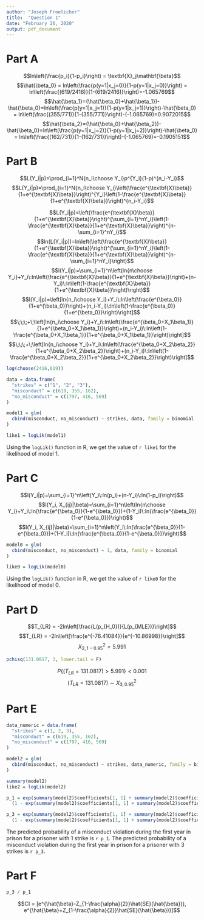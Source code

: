 ---
author: "Joseph Froelicher"
title:  "Question 1"
date: "February 26, 2020"
output: pdf_document
---
\usepackage{bm}

# Part A
$$ln\left(\frac{p_i}{1-p_i}\right) = \textbf{X}_j\mathbf{\beta}$$
$$\hat{\beta_0} = ln\left(\frac{p(y=1|x_j=0)}{1-p(y=1|x_j=0)}\right) = ln\left(\frac{(619/2416)}{1-(619/2416)}\right)=-1.065769$$
$$\hat{\beta_1}=(\hat{\beta_0}+\hat{\beta_1})-\hat{\beta_0}=ln\left(\frac{p(y=1|x_j=1)}{1-p(y=1|x_j=1)}\right)-\hat{\beta_0} = ln\left(\frac{(355/771)}{1-(355/771)}\right)-(-1.065769)=0.9072015$$
$$\hat{\beta_2}=(\hat{\beta_0}+\hat{\beta_2})-\hat{\beta_0}=ln\left(\frac{p(y=1|x_j=2)}{1-p(y=1|x_j=2)}\right)-\hat{\beta_0} = ln\left(\frac{(162/731)}{1-(162/731)}\right)-(-1.065769)=-0.1905151$$

# Part B
$$L(Y_i|p)=\prod_{i=1}^N{n_i\choose Y_i}p^{Y_i}(1-p)^{n_i-Y_i}$$
$$L(Y_i|p)=\prod_{i=1}^N{n_i\choose Y_i}\left(\frac{e^{\textbf{X}\beta}}{1+e^{\textbf{X}\beta}}\right)^{Y_i}\left(1-\frac{e^{\textbf{X}\beta}}{1+e^{\textbf{X}\beta}}\right)^{n_i-Y_i}$$

$$L(Y_i|p)=\left(\frac{e^{\textbf{X}\beta}}{1+e^{\textbf{X}\beta}}\right)^{\sum_{i=1}^nY_i}\left(1-\frac{e^{\textbf{X}\beta}}{1+e^{\textbf{X}\beta}}\right)^{n-\sum_{i=1}^nY_i}$$
$$ln(L(Y_i|p))=ln\left(\left(\frac{e^{\textbf{X}\beta}}{1+e^{\textbf{X}\beta}}\right)^{\sum_{i=1}^nY_i}\left(1-\frac{e^{\textbf{X}\beta}}{1+e^{\textbf{X}\beta}}\right)^{n-\sum_{i=1}^nY_i}\right)$$
$$l(Y_i|p)=\sum_{i=1}^n\left(ln{n\choose Y_i}+Y_i\:ln\left(\frac{e^{\textbf{X}\beta}}{1+e^{\textbf{X}\beta}}\right)+(n-Y_i)\:ln\left(1-\frac{e^{\textbf{X}\beta}}{1+e^{\textbf{X}\beta}}\right)\right)$$
$$l(Y_i|p)=\left[ln{n_i\choose Y_i}+Y_i\:ln\left(\frac{e^{\beta_0}}{1+e^{\beta_0}}\right)+(n_i-Y_i)\:ln\left(1-\frac{e^{\beta_0}}{1+e^{\beta_0}}\right)\right]$$
$$\;\;\;+\;\left[ln{n_i\choose Y_i}+Y_i\:ln\left(\frac{e^{\beta_0+X_1\beta_1}}{1+e^{\beta_0+X_1\beta_1}}\right)+(n_i-Y_i)\:ln\left(1-\frac{e^{\beta_0+X_1\beta_1}}{1+e^{\beta_0+X_1\beta_1}}\right)\right]$$
$$\;\;\;+\;\left[ln{n_i\choose Y_i}+Y_i\:ln\left(\frac{e^{\beta_0+X_2\beta_2}}{1+e^{\beta_0+X_2\beta_2}}\right)+(n_i-Y_i)\:ln\left(1-\frac{e^{\beta_0+X_2\beta_2}}{1+e^{\beta_0+X_2\beta_2}}\right)\right]$$

```{r b}
log(choose(2416,619))

data = data.frame(
  "strikes" = c("1", "2", "3"),
  "misconduct" = c(619, 355, 162),
  "no_misconduct" = c(1797, 416, 569)
)

model1 = glm(
  cbind(misconduct, no_misconduct) ~ strikes, data, family = binomial
)

like1 = logLik(model1)

```
Using the `logLik()` function in R, we get the value of `r like1` for the likelihood of model 1.

# Part C
$$l(Y_i|p)=\sum_{i=1}^n\left(Y_i\:ln(p_i)+(n-Y_i)\:ln(1-p_i)\right)$$
$$l(Y_i, X_{ij}|\beta)=\sum_{i=1}^n\left(ln{n\choose Y_i}+Y_i\:ln(\frac{e^{\beta_0}}{1-e^{\beta_0}})+(1-Y_i)\:ln(\frac{e^{\beta_0}}{1-e^{\beta_0}})\right)$$
$$l(Y_i, X_{ij}|\beta)=\sum_{i=1}^n\left(Y_i\:ln(\frac{e^{\beta_0}}{1-e^{\beta_0}})+(1-Y_i)\:ln(\frac{e^{\beta_0}}{1-e^{\beta_0}})\right)$$

```{r c}
model0 = glm(
  cbind(misconduct, no_misconduct) ~ 1, data, family = binomial
)

like0 = logLik(model0)

```

Using the `logLik()` function in R, we get the value of `r like0` for the likelihood of model 0.

# Part D
$$T_{LR} = -2ln\left[\frac{L(p_{H_0})}{L(p_{MLE})}\right]$$
$$T_{LR} = -2ln\left[\frac{e^{-76.41084}}{e^{-10.86998}}\right]$$
$$X_{2, 1-0.95}^2 = 5.991$$
```{r d}
pchisq(131.0817, 3, lower.tail = F)

```
$$P\{(T_{LR} = 131.0817) > 5.991\} < 0.001$$
$$(T_{LR} = 131.0817) \sim X_{3, 0.95}^2$$

# Part E
```{r}
data_numeric = data.frame(
  "strikes" = c(1, 2, 3),
  "misconduct" = c(619, 355, 162),
  "no_misconduct" = c(1797, 416, 569)
)

model2 = glm(
  cbind(misconduct, no_misconduct) ~ strikes, data_numeric, family = binomial
)

summary(model2)
like2 = logLik(model2)

p_1 = exp(summary(model2)$coefficients[1, 1] + summary(model2)$coefficients[2, 1] * 1) /
  (1 - exp(summary(model2)$coefficients[1, 1] + summary(model2)$coefficients[2, 1] * 1))

p_3 = exp(summary(model2)$coefficients[1, 1] + summary(model2)$coefficients[2, 1] * 3) /
  (1 - exp(summary(model2)$coefficients[1, 1] + summary(model2)$coefficients[2, 1] * 3))

```

The predicted probability of a misconduct violation during the first year in prison for a prisoner with 1 strike is `r p_1`. The predicted probability of a misconduct violation during the first year in prison for a prisoner with 3 strikes is `r p_3`.

# Part F
```{r}
p_3 / p_1
```
$$CI = [e^{\hat{\beta}-Z_{1-\frac{\alpha}{2}}\hat{SE}(\hat{\beta})}, e^{\hat{\beta}+Z_{1-\frac{\alpha}{2}}\hat{SE}(\hat{\beta})}]$$

```{r ref.label=knitr::all_labels(), echo=TRUE, eval=FALSE}
```